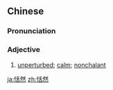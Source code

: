 ==Chinese==
{{zh-forms}}

===Pronunciation===
{{zh-pron
|m=tiánrán
|c=tim4 jin4
|mn=qz,xm:tiâm-liân/zz:tiâm-jiân
|cat=a
}}

===Adjective===
{{zh-adj}}

# [[unperturbed]]; [[calm]]; [[nonchalant]]

[[ja:恬然]]
[[zh:恬然]]